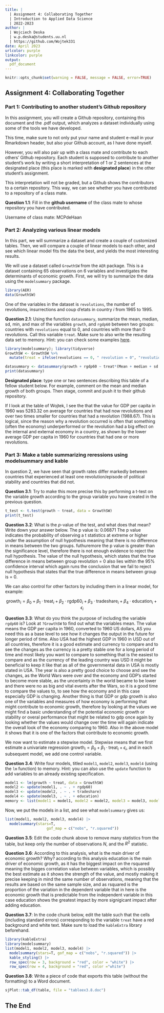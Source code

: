 ```yaml
---
title: | 
  | Assignment 4: Collaborating Together
  | Introduction to Applied Data Science
  | 2022-2023
author: |
  | Wojciech Deska
  | w.p.deska@students.uu.nl
  | https://github.com/Wojtek331
date: April 2023
urlcolor: purple
linkcolor: purple
output: 
  pdf_document
---
```


```r
knitr::opts_chunk$set(warning = FALSE, message = FALSE, error=TRUE)
```

## Assignment 4: Collaborating Together 

### Part 1: Contributing to another student's Github repository

In this assignment, you will create a Github repository, containing this document and the .pdf output, which analyzes a dataset individually using some of the tools we have developed. 

This time, make sure to not only put your name and student e-mail in your Rmarkdown header, but also your Github account, as I have done myself. 

However, you will also pair up with a class mate and contribute to each others' Github repository. Each student is supposed to contribute to another student's work by writing a short interpretation of 1 or 2 sentences at the designated place (this place is marked with **designated place**) in the other student's assignment. 

This interpretation will not be graded, but a Github shows the contributors to a certain repository. This way, we can see whether you have contributed to a repository of a class mate. 

**Question 1.1**: Fill in the __github username__ of the class mate to whose repository you have contributed. 

Username of class mate: MCPdeHaan

### Part 2: Analyzing various linear models

In this part, we will summarize a dataset and create a couple of customized tables. Then, we will compare a couple of linear models to each other, and see which linear model fits the data the best, and yields the most interesting results.

We will use a dataset called `GrowthSW` from the `AER` package. This is a dataset containing 65 observations on 6 variables and investigates the determinants of economic growth. First, we will try to summarize the data using the `modelsummary` package. 

```r
library(AER)
data(GrowthSW)
```

One of the variables in the dataset is `revolutions`, the number of revolutions, insurrections and coup d'etats in country $i$ from 1965 to 1995.

**Question 2.1**: Using the function `datasummary`, summarize the mean, median, sd, min, and max of the variables `growth`, and `rgdp60` between two groups: countries with `revolutions` equal to 0, and countries with more than 0 revolutions. Call this variable `treat`. Make sure to also write the resulting data set to memory. Hint: you can check some examples [here](https://vincentarelbundock.github.io/modelsummary/articles/datasummary.html#datasummary).

```r
library(modelsummary); library(tidyverse)
GrowthSW <- GrowthSW %>%
  mutate(treat = ifelse(revolutions == 0, " revolution = 0", "revolution > 0"))

datasummary <- datasummary(growth + rgdp60 ~ treat*(Mean + median + sd + min + max), data = GrowthSW)
print(datasummary)
```

**Designated place**: type one or two sentences describing this table of a fellow student below. For example, comment on the mean and median growth of both groups. Then stage, commit and push it to their github repository. 

If I look at the table of Wojtek, I see the that the value for GDP per capita in 1960 was 5283.32 on average for countries that had now revolutions and over two times smaller for countries that had a revolution (1988.67). This is logical, since the reason why a revolution occurred is often that something (often the economy) underperformed or the revolution had a big effect on the internal and external economy in a country, as shown by the lower average GDP per capita in 1960 for countries that had one or more revolutions.

### Part 3: Make a table summarizing reressions using modelsummary and kable

In question 2, we have seen that growth rates differ markedly between countries that experienced at least one revolution/episode of political stability and countries that did not. 

**Question 3.1**: Try to make this more precise this by performing a t-test on the variable growth according to the group variable you have created in the previous question. 

```r
t_test <- t.test(growth ~ treat, data = GrowthSW)
print(t_test)
```

**Question 3.2**: What is the $p$-value of the test, and what does that mean? Write down your answer below.
The p value is: 0.06871
The p value indicates the probability of observing a t statistics at extreme or higher under the assumption of null hypothesis meaning that there is no difference in means between the two groups. futhuremore the p value is greater than the significance level, therefore there is not enough evidence to reject the null hypothesis. The value of the null hypothesis, which states that the true difference in means between group revolution = 0 also lies within the 95% confidence interval which again runs the conclusion that we fail to reject null hypothesis that states that the true difference in means between group is = 0.  


We can also control for other factors by including them in a linear model, for example:

$$
\text{growth}_i = \beta_0 + \beta_1 \cdot \text{treat}_i + \beta_2 \cdot \text{rgdp60}_i + \beta_3 \cdot \text{tradeshare}_i + \beta_4 \cdot \text{education}_i + \epsilon_i
$$

**Question 3.3**: What do you think the purpose of including the variable `rgdp60` is? Look at `?GrowthSW` to find out what the variables mean. 
The value means the GDP per capita in 1960, converted to 1960 US dollars, AS you need this as a base level to see how it changes the output in the future for longer period of time. Also USA had the highest GDP in 1960 in USD out of all countries, therefore it is a good estimate and currency to compare and to see the changes as the currency is a pretty stable one for a long period of time and most likely you want to compare to something that is the easiest to compare and as the currency of the leading country was USD it might be beneficial to keep it like that as all of the governmental data in USA is mostly stated in USA. The year is also a pretty good choice to choose and see the changes, as the World Wars were over and the economy and GDP's started to become more stable, as the uncertainty in the world became to be lower and there were no as big and vital events after the Wars, so it is a good time to compare the values to, to see how the economy and in this case especially GDP is changing. Another thing is that GDP or gdp growth is also one of the variables and measures of how economy is performing that might contribute to economic growth, therefore by looking at the values we might find a basic understanding of the potential economic growth or stability or overal performance that might be related to gdp once again by looking whether the values would change over the time will again indicate the overall look of the economy comparing to 1960. Also in the above model it shows that it is one of the factors that contribute to economic growth. 


We now want to estimate a stepwise model. Stepwise means that we first estimate a univariate regression $\text{growth}_i = \beta_0 + \beta_1 \cdot \text{treat}_i + \epsilon_i$, and in each subsequent model, we add one control variable. 

**Question 3.4**: Write four models, titled `model1`, `model2`, `model3`, `model4` (using the `lm` function) to memory. Hint: you can also use the `update` function to add variables to an already existing specification.

```r
model1 <- lm(growth ~ treat, data = GrowthSW)
model2 <- update(model1, . ~ . + rgdp60)
model3 <- update(model2, . ~ . + tradeshare)
model4 <- update(model3, . ~ . + education)
memory <- list(model1 = model1, model2 = model2, model3 = model3, model4 = model4)

```

Now, we put the models in a list, and see what `modelsummary` gives us:

```r
list(model1, model2, model3, model4) |>
  modelsummary(stars=T,
                   gof_map = c("nobs", "r.squared"))
```

**Question 3.5**: Edit the code chunk above to remove many statistics from the table, but keep only the number of observations $N$, and the $R^2$ statistic. 

**Question 3.6**: According to this analysis, what is the main driver of economic growth? Why?
according to this analysis education is the main driver of economic growth, as it has the biggest impact on the rsquared meaning the bigges correlation value between variables, which is possibly the best estimate as it shows the strength of the value, and mostly making it precise keeping in mind the same number of observations, meaning that the results are based on the same sample size, and as rsquared is the proportion of the variation in the dependent variable that in here is the economic growth that is predictable from the independent variable in this case education shows the greatest impact by more signigicant impact after adding education.


**Question 3.7**: In the code chunk below, edit the table such that the cells (including standard errors) corresponding to the variable `treat` have a red background and white text. Make sure to load the `kableExtra` library beforehand.

```r
library(kableExtra)
library(modelsummary)
list(model1, model2, model3, model4) |>
  modelsummary(stars=T, gof_map = c("nobs", "r.squared")) |>
  kable_styling() |>
  row_spec(row = 3, background = "red", color = "white") |>
  row_spec(row = 4, background = "red", color ="white") 
```

**Question 3.8**: Write a piece of code that exports this table (without the formatting) to a Word document. 

```r
sjPlot::tab_df(table, file = "tableex3.8.doc")
```

## The End
